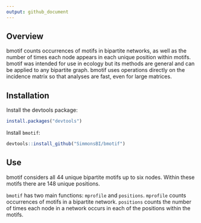 ```yaml
---
output: github_document
---
```


<!-- README.md is generated from README.Rmd. Please edit that file -->

## Overview

bmotif counts occurrences of motifs in bipartite networks, as well as the number of times each node appears in each unique position within motifs. bmotif was intended for use in ecology but its methods are general and can be applied to any bipartite graph. bmotif uses operations directly on the incidence matrix so that analyses are fast, even for large matrices.

## Installation

Install the devtools package:

```r
install.packages("devtools")
```

Install `bmotif`:

```r
devtools::install_github("SimmonsBI/bmotif")
```

## Use

bmotif considers all 44 unique bipartite motifs up to six nodes. Within these motifs there are 148 unique positions.

`bmotif` has two main functions: `mprofile` and `positions`. `mprofile` counts occurrences of motifs in a bipartite network. `positions` counts the number of times each node in a network occurs in each of the positions within the motifs.
